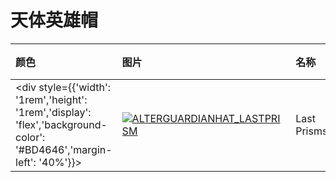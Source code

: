 # 天体英雄帽

| 颜色                                                                                                                        | 图片                                                                                                                                                                             | 名称          | 描述                                                         | 收集                           | 品质      | 交易 |
| :-------------------------------------------------------------------------------------------------------------------------- | :------------------------------------------------------------------------------------------------------------------------------------------------------------------------------- | :------------ | :----------------------------------------------------------- | :----------------------------- | :-------- | :--- |
| <div style={{'width': '1rem','height': '1rem','display': 'flex','background-color': '#BD4646','margin-left': '40%'}}></div> | [![ALTERGUARDIANHAT_LASTPRISM](https://items.kleientertainment.com/images/DST/ALTERGUARDIANHAT_LASTPRISM/small)](https://items.kleientertainment.com/images/DST/ALTERGUARDIANHAT_LASTPRISM/small) | Last Prisms | An otherworldly spectrum of light dances around your head. | An Eye for an Eye Collection | Elegant | 否   |
